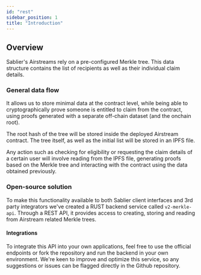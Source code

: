 ```yaml
---
id: "rest"
sidebar_position: 1
title: "Introduction"
---
```



## Overview

Sablier's Airstreams rely on a pre-configured Merkle tree. This data structure contains the list of recipients as well
as their individual claim details.

### General data flow

It allows us to store minimal data at the contract level, while being able to cryptographically prove someone is
entitled to claim from the contract, using proofs generated with a separate off-chain dataset (and the onchain root).

The root hash of the tree will be stored inside the deployed Airstream contract. The tree itself, as well as the initial
list will be stored in an IPFS file.

Any action such as checking for eligibility or requesting the claim details of a certain user will involve reading from
the IPFS file, generating proofs based on the Merkle tree and interacting with the contract using the data obtained
previously.

### Open-source solution

To make this functionality available to both Sablier client interfaces and 3rd party integrators we've created a RUST
backend service called `v2-merkle-api`. Through a REST API, it provides access to creating, storing and reading from
Airstream related Merkle trees.

#### Integrations

To integrate this API into your own applications, feel free to use the official endpoints or fork the repository and run
the backend in your own environment. We're keen to improve and optimize this service, so any suggestions or issues can
be flagged directly in the Github repository.

<LinkPreview
  href="https://github.com/sablier-labs/v2-merkle-api"
  icon="github"
  subtitle="Github - sablier-labs/v2-merkle-api"
  title="Sablier V2 Merkle API (Rust)"
/>
